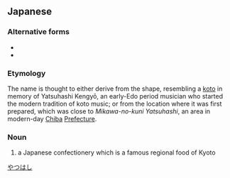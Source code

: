 ==Japanese==
{{ja-kanjitab|や|o1=つ|はし|yomi=k}}
{{wikipedia|Yatsuhashi}}
{{wikipedia|八ツ橋|lang=ja}}

===Alternative forms===
* {{ja-l|八ツ橋}}
* {{ja-l|八ッ橋}} <!--the little tsu is not a mistake-->

===Etymology===
The name is thought to either derive from the shape, resembling a [[koto]] in memory of Yatsuhashi Kengyō, an early-Edo period musician who started the modern tradition of koto music; or from the location where it was first prepared, which was close to ''Mikawa-no-kuni Yatsuhashi'', an area in modern-day [[Chiba]] [[prefecture|Prefecture]].

===Noun===
{{ja-noun|やつはし}}

# a Japanese confectionery which is a famous regional food of Kyoto

[[Category:ja:Foods|やつはし]]